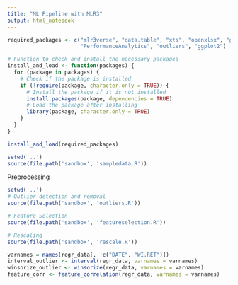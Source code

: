 ```yaml
---
title: "ML Pipeline with MLR3"
output: html_notebook
---
```


```r
required_packages <- c("mlr3verse", "data.table", "xts", "openxlsx", "glmnet", "readxl",
                       "PerformanceAnalytics", "outliers", "ggplot2")

# Function to check and install the necessary packages
install_and_load <- function(packages) {
  for (package in packages) {
    # Check if the package is installed
    if (!require(package, character.only = TRUE)) {
      # Install the package if it is not installed
      install.packages(package, dependencies = TRUE)
      # Load the package after installing
      library(package, character.only = TRUE)
    }
  }
}

install_and_load(required_packages)
```

```r
setwd('..')
source(file.path('sandbox', 'sampledata.R'))
```

Preprocessing
```r
setwd('..')
# Outlier detection and removal
source(file.path('sandbox', 'outliers.R'))

# Feature Selection
source(file.path('sandbox', 'featureselection.R'))

# Rescaling
source(file.path('sandbox', 'rescale.R'))
```

```r
varnames = names(regr_data[, !c("DATE", "WI.RET")])
interval_outlier <- interval(regr_data, varnames = varnames)
winsorize_outlier <- winsorize(regr_data, varnames = varnames)
feature_corr <- feature_correlation(regr_data, varnames = varnames)
```

